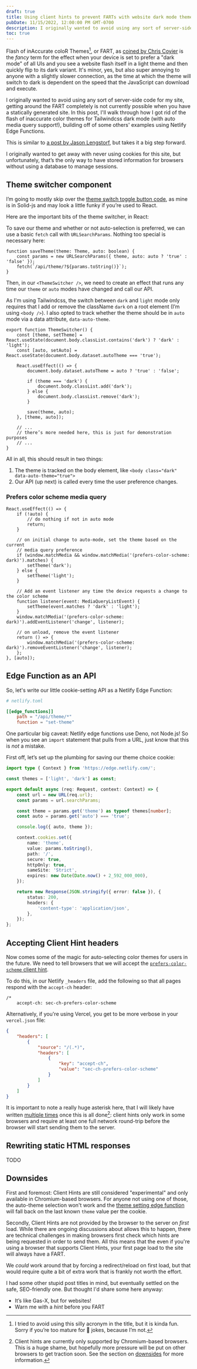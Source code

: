 ```yaml
---
draft: true
title: Using client hints to prevent FARTs with website dark mode themes
pubDate: 11/15/2022, 12:00:00 PM GMT-0700
description: I originally wanted to avoid using any sort of server-side code for my site, getting around the FART completely is not currently possible when you have a statically generated site. In this post, I'll walk through how I got rid of the flash of inaccurate color themes for Tailwindcss dark mode (with auto media query support!), building off of some others' examples using Netlify Edge Functions.
toc: true
---
```



Flash of inAccurate coloR Themes[^1], or FART, as [coined by Chris Coyier](https://css-tricks.com/flash-of-inaccurate-color-theme-fart/) is the _fancy_ term for the effect when your device is set to prefer a "dark mode" of all UIs and you see a website flash itself in a light theme and then quickly flip to its dark variant. It's minor, yes, but also super annoying to anyone with a slightly slower connection, as the time at which the theme will switch to dark is dependent on the speed that the JavaScript can download and execute.

I originally wanted to avoid using any sort of server-side code for my site, getting around the FART completely is not currently possible when you have a statically generated site. In this post, I'll walk through how I got rid of the flash of inaccurate color themes for Tailwindcss dark mode (with auto media query support!), building off of some others' examples using Netlify Edge Functions.

This is similar to [a post by Jason Lengstorf](https://www.learnwithjason.dev/blog/css-color-theme-switcher-no-flash), but takes it a big step forward.

I originally wanted to get away with never using cookies for this site, but unfortunately, that’s the only way to have stored information for browsers without using a database to manage sessions.

## Theme switcher component

I’m going to mostly skip over the [theme switch toggle button code](https://github.com/paularmstrong/paularmstrong.dev/blob/e29bd3d602bcd625f9e29360b422c7e1dc0cf86e/src/components/ThemeSwitcher.tsx), as mine is in Solid-js and may look a little funky if you’re used to React.

Here are the important bits of the theme switcher, in React:

To save our theme and whether or not auto-selection is preferred, we can use a basic `fetch` call with `URLSearchParams`. Nothing too special is necessary here:

```tsx
function saveTheme(theme: Theme, auto: boolean) {
	const params = new URLSearchParams({ theme, auto: auto ? 'true' : 'false' });
	fetch(`/api/theme/?${params.toString()}`);
}
```

Then, in our `<ThemeSwitcher />`, we need to create an effect that runs any time our `theme` or `auto` modes have changed and call our API.

As I'm using Tailwindcss, the switch between `dark` and `light` mode only requires that I add or remove the className `dark` on a root element (I’m using `<body />`). I also opted to track whether the theme should be in `auto` mode via a data attribute, `data-auto-theme`.

```tsx
export function ThemeSwitcher() {
	const [theme, setTheme] = React.useState(document.body.classList.contains('dark') ? 'dark' : 'light');
	const [auto, setAuto] = React.useState(document.body.dataset.autoTheme === 'true');

	React.useEffect(() => {
		document.body.dataset.autoTheme = auto ? 'true' : 'false';

		if (theme === 'dark') {
			document.body.classList.add('dark');
		} else {
			document.body.classList.remove('dark');
		}

		save(theme, auto);
	}, [theme, auto]);

	// ...
	// there’s more needed here, this is just for demonstration purposes
	// ...
}
```

All in all, this should result in two things:

1. The theme is tracked on the body element, like `<body class="dark" data-auto-theme="true">`
2. Our API (up next) is called every time the user preference changes.

### Prefers color scheme media query

```tsx
React.useEffect(() => {
	if (!auto) {
		// do nothing if not in auto mode
		return;
	}

	// on initial change to auto-mode, set the theme based on the current
	// media query preference
	if (window.matchMedia && window.matchMedia('(prefers-color-scheme: dark)').matches) {
		setTheme('dark');
	} else {
		setTheme('light');
	}

	// Add an event listener any time the device requests a change to the color scheme
	function listener(event: MediaQueryListEvent) {
		setTheme(event.matches ? 'dark' : 'light');
	}
	window.matchMedia('(prefers-color-scheme: dark)').addEventListener('change', listener);

	// on unload, remove the event listener
	return () => {
		window.matchMedia('(prefers-color-scheme: dark)').removeEventListener('change', listener);
	};
}, [auto]);
```

## Edge Function as an API

So, let's write our little cookie-setting API as a Netlify Edge Function:

```toml
# netlify.toml

[[edge_functions]]
	path = "/api/theme/*"
	function = "set-theme"
```

One particular big caveat: Netlify edge functions use Deno, not Node.js! So when you see an `import` statement that pulls from a URL, just know that this is _not_ a mistake.

First off, let’s set up the plumbing for saving our theme choice cookie:

```ts
import type { Context } from 'https://edge.netlify.com/';

const themes = ['light', 'dark'] as const;

export default async (req: Request, context: Context) => {
	const url = new URL(req.url);
	const params = url.searchParams;

	const theme = params.get('theme') as typeof themes[number];
	const auto = params.get('auto') === 'true';

	console.log({ auto, theme });

	context.cookies.set({
		name: 'theme',
		value: params.toString(),
		path: '/',
		secure: true,
		httpOnly: true,
		sameSite: 'Strict',
		expires: new Date(Date.now() + 2_592_000_000),
	});

	return new Response(JSON.stringify({ error: false }), {
		status: 200,
		headers: {
			'content-type': 'application/json',
		},
	});
};
```

## Accepting Client Hint headers

Now comes some of the magic for auto-selecting color themes for users in the future. We need to tell browsers that we will accept the [`prefers-color-scheme` client hint](https://developer.mozilla.org/en-US/docs/Web/CSS/@media/prefers-color-scheme).

To do this, in our Netlify `_headers` file, add the following so that all pages respond with the `accept-ch` header:

```
/*
	accept-ch: sec-ch-prefers-color-scheme
```

Alternatively, if you're using Vercel, you get to be more verbose in your `vercel.json` file:

```json
{
	"headers": [
		{
			"source": "/(.*)",
			"headers": [
				{
					"key": "accept-ch",
					"value": "sec-ch-prefers-color-scheme"
				}
			]
		}
	]
}
```

<Aside type="danger" title="Client hints*">

It is important to note a really huge asterisk here, that I will likely have written [multiple times](#downsides) once this is all done[^2]: client hints only work in some browsers and require at least one full network round-trip before the browser will start sending them to the server.

</Aside>

## Rewriting static HTML responses

TODO

## Downsides

First and foremost: Client Hints are still considered "experimental" and only available in Chromium-based browsers. For anyone not using one of those, the auto-theme selection won't work and the [theme setting edge function](#edge-functions-as-an-api) will fall back on the last known `theme` value per the cookie.

Secondly, Client Hints are not provided by the browser to the server on _first_ load. While there are ongoing discussions about allows this to happen, there are technical challenges in making browsers first check which hints are being requested in order to send them. All this means that the even if you're using a browser that supports Client Hints, your first page load to the site will always have a FART.

We _could_ work around that by forcing a redirect/reload on first load, but that would require quite a bit of extra work that is frankly not worth the effort.

[^1]: I tried to avoid using this silly acronym in the title, but it is kinda fun. Sorry if you’re too mature for 💨 jokes, because I’m not.
[^2]: Client hints are currently only supported by Chromium-based browsers. This is a huge shame, but hopefully more pressure will be put on other browsers to get traction soon. See the section on [downsides](#downsides) for more information.

<Aside type="info" title="Alternative post titles">

I had some other stupid post titles in mind, but eventually settled on the safe, SEO-friendly one. But thought I'd share some here anyway:

- It’s like Gas-X, but for websites!
- Warn me with a _hint_ before you FART

</Aside>
